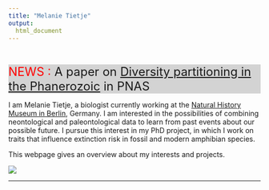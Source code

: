 ```yaml
---
title: "Melanie Tietje"
output:
  html_document
---
```


<div class="wrapper"></div>

<br>

<div style="background-color:lightgrey">
  <font size="5">
  <font color="red">
  NEWS :
  </font>
  A paper on [Diversity partitioning in the Phanerozoic](https://www.pnas.org/content/early/2018/12/13/1814487116) in PNAS
  </font>
</div>


I am Melanie Tietje, a biologist currently working at the [Natural History Museum in Berlin](https://www.naturkundemuseum.berlin/en/einblicke/mitarbeiter/melanie.tietje), Germany. I am interested in the possibilities of combining neontological and paleontological data to learn from past events about our possible future. I pursue this interest in my PhD project, in which I work on traits that influence extinction risk in fossil and modern amphibian species.

This webpage gives an overview about my interests and projects.

<div style="width:250px; height=200px">
![](portrait.jpg) 
</div>


------


